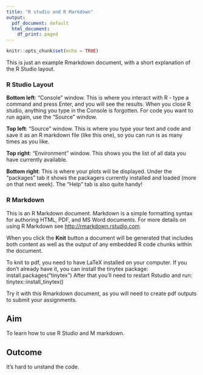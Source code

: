 ```yaml
---
title: "R studio and R Markdown"
output:
  pdf_document: default
  html_document:
    df_print: paged
---
```


```r
knitr::opts_chunk$set(echo = TRUE)
```

This is just an example Rmarkdown document, with a short explanation of the R Studio layout.

### R Studio Layout

**Bottom left**: "Console" window. This is where you interact with R - type a command and press Enter, and you will see the results. When you close R studio, anything you type in the Console is forgotten. For code you want to run again, use the "Source" window.

**Top left**: "Source" window. This is where you type your text and code and save it as an R markdown file (like this one), so you can run is as many times as you like.

**Top right**: "Environment" window. This shows you the list of all data you have currently available.

**Bottom right**: This is where your plots will be displayed. Under the "packages" tab it shows the packagers currently installed and loaded (more on that next week). The "Help" tab is also quite handy!

### R Markdown

This is an R Markdown document. Markdown is a simple formatting syntax for authoring HTML, PDF, and MS Word documents. For more details on using R Markdown see <http://rmarkdown.rstudio.com>.

When you click the **Knit** button a document will be generated that includes both content as well as the output of any embedded R code chunks within the document. 

To knit to pdf, you need to have LaTeX installed on your computer. If you don't already have it, you can install the tinytex package: install.packages("tinytex")
After that you'll need to restart Rstudio and run: tinytex::install_tinytex()

Try it with this Rmarkdown document, as you will need to create pdf outputs to submit your assignments. 

## Aim
To learn how to use R Studio and M markdown.

## Outcome
It's hard to unstand the code.

